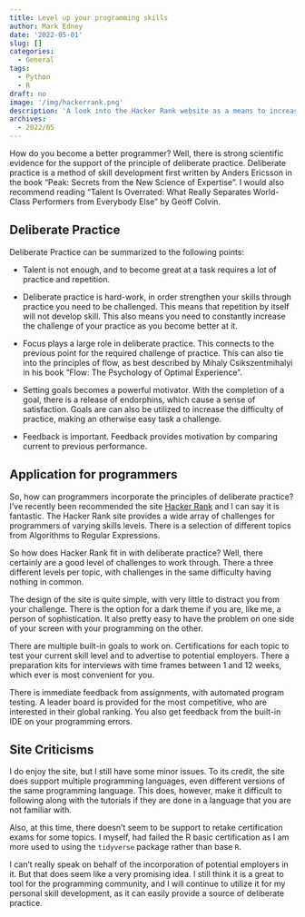 ```yaml
---
title: Level up your programming skills
author: Mark Edney
date: '2022-05-01'
slug: []
categories:
  - General
tags:
  - Python
  - R
draft: no
image: '/img/hackerrank.png'
description: 'A look into the Hacker Rank website as a means to increase ones programming skills.'
archives:
  - 2022/05
---
```


How do you become a better programmer? Well, there is strong scientific evidence for the support of the principle of deliberate practice. Deliberate practice is a method of skill development first written by Anders Ericsson in the book "Peak: Secrets from the New Science of Expertise". I would also recommend reading "Talent Is Overrated: What Really Separates World-Class Performers from Everybody Else" by Geoff Colvin.

## Deliberate Practice

Deliberate Practice can be summarized to the following points:

*  Talent is not enough, and to become great at a task requires a lot of practice and repetition.

*  Deliberate practice is hard-work, in order strengthen your skills through practice you need to be challenged. This means that repetition by itself will not develop skill. This also means you need to constantly increase the challenge of your practice as you become better at it. 

*  Focus plays a large role in deliberate practice. This connects to the previous point for the required challenge of practice. This can also tie into the principles of flow, as best described by Mihaly Csikszentmihalyi in his book "Flow: The Psychology of Optimal Experience".

*  Setting goals becomes a powerful motivator. With the completion of a goal, there is a release of endorphins, which cause a sense of satisfaction. Goals are can also be utilized to increase the difficulty of practice, making an otherwise easy task a challenge.

*  Feedback is important. Feedback provides motivation by comparing current to previous performance. 

## Application for programmers

So, how can programmers incorporate the principles of deliberate practice? I've recently been recommended the site [Hacker Rank](https://www.hackerrank.com) and I can say it is fantastic.
The Hacker Rank site provides a wide array of challenges for programmers of varying skills levels. There is a selection of different topics from Algorithms to Regular Expressions.

So how does Hacker Rank fit in with deliberate practice? Well, there certainly are a good level of challenges to work through. There a three different levels per topic, with challenges in the same difficulty having nothing in common. 

The design of the site is quite simple, with very little to distract you from your challenge. There is the option for a dark theme if you are, like me, a person of sophistication. It also pretty easy to have the problem on one side of your screen with your programming on the other.

There are multiple built-in goals to work on. Certifications for each topic to test your current skill level and to advertise to potential employers. There a preparation kits for interviews with time frames between 1 and 12 weeks, which ever is most convenient for you.

There is immediate feedback from assignments, with automated program testing. A leader board is provided for the most competitive, who are interested in their global ranking. You also get feedback from the built-in IDE on your programming errors. 

## Site Criticisms

I do enjoy the site, but I still have some minor issues. To its credit, the site does support multiple programming languages, even different versions of the same programming language. This does, however, make it difficult to following along with the tutorials if they are done in a language that you are not familiar with. 

Also, at this time, there doesn't seem to be support to retake certification exams for some topics. I myself, had failed the R basic certification as I am more used to using the `tidyverse` package rather than base `R`. 

I can't really speak on behalf of the incorporation of potential employers in it. But that does seem like a very promising idea. I still think it is a great to tool for the programming community, and I will continue to utilize it for my personal skill development, as it can easily provide a source of deliberate practice.  
